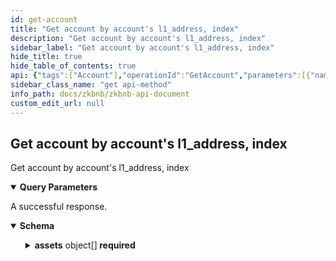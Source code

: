 ```yaml
---
id: get-account
title: "Get account by account's l1_address, index"
description: "Get account by account's l1_address, index"
sidebar_label: "Get account by account's l1_address, index"
hide_title: true
hide_table_of_contents: true
api: {"tags":["Account"],"operationId":"GetAccount","parameters":[{"name":"by","in":"query","description":"The query condition type to get the account data, and it could be l1_address or account index.","required":true,"schema":{"type":"string"}},{"name":"value","in":"query","description":"The query condition value to get the account data, and it is specified by the 'by' parameter above.","required":true,"schema":{"type":"string"}}],"responses":{"200":{"description":"A successful response.","content":{"application/json":{"schema":{"title":"Account","required":["assets","index","l1_address","nonce","pk","status","total_asset_value"],"type":"object","properties":{"code":{"type":"integer","format":"int32"},"message":{"type":"string"},"status":{"type":"integer","format":"int32"},"index":{"type":"integer","format":"int64"},"l1_address":{"type":"string"},"pk":{"type":"string"},"nonce":{"type":"integer","format":"int64"},"assets":{"type":"array","items":{"title":"AccountAsset","required":["balance","id","name","price"],"type":"object","properties":{"id":{"type":"integer","format":"int32"},"name":{"type":"string"},"balance":{"type":"string"},"price":{"type":"string"}}}},"total_asset_value":{"type":"string"}}}}}}},"description":"Get account by account's l1_address, index","method":"get","path":"/api/v1/account","servers":[{"url":"https://testapi.zkbnbchain.org/"}],"info":{"title":"ZKBNB API Document","description":"Public APIs for zkbnb","version":"1.0"},"postman":{"name":"Get account by account's l1_address, index","description":{"type":"text/plain"},"url":{"path":["api","v1","account"],"host":["{{baseUrl}}"],"query":[{"disabled":false,"description":{"content":"(Required) The query condition type to get the account data, and it could be l1_address or account index.","type":"text/plain"},"key":"by","value":""},{"disabled":false,"description":{"content":"(Required) The query condition value to get the account data, and it is specified by the 'by' parameter above.","type":"text/plain"},"key":"value","value":""}],"variable":[]},"header":[{"key":"Accept","value":"application/json"}],"method":"GET"}}
sidebar_class_name: "get api-method"
info_path: docs/zkbnb/zkbnb-api-document
custom_edit_url: null
---
```



## Get account by account's l1_address, index



Get account by account's l1_address, index

<details style={{"marginBottom":"1rem"}} data-collapsed={false} open={true}><summary style={{}}><strong>Query Parameters</strong></summary><div><ul><ParamsItem className={"paramsItem"} param={{"name":"by","in":"query","description":"The query condition type to get the account data, and it could be l1_address or account index.","required":true,"schema":{"type":"string"}}}></ParamsItem><ParamsItem className={"paramsItem"} param={{"name":"value","in":"query","description":"The query condition value to get the account data, and it is specified by the 'by' parameter above.","required":true,"schema":{"type":"string"}}}></ParamsItem></ul></div></details><div><ApiTabs><TabItem label={"200"} value={"200"}><div>

A successful response.

</div><div><MimeTabs schemaType={"response"}><TabItem label={"application/json"} value={"application/json"}><SchemaTabs><TabItem label={"Schema"} value={"Schema"}><details style={{}} data-collapsed={false} open={true}><summary style={{"textAlign":"left"}}><strong>Schema</strong></summary><div style={{"textAlign":"left","marginLeft":"1rem"}}></div><ul style={{"marginLeft":"1rem"}}><SchemaItem collapsible={false} name={"code"} required={false} schemaName={"int32"} qualifierMessage={undefined} schema={{"type":"integer","format":"int32"}}></SchemaItem><SchemaItem collapsible={false} name={"message"} required={false} schemaName={"string"} qualifierMessage={undefined} schema={{"type":"string"}}></SchemaItem><SchemaItem collapsible={false} name={"status"} required={true} schemaName={"int32"} qualifierMessage={undefined} schema={{"type":"integer","format":"int32"}}></SchemaItem><SchemaItem collapsible={false} name={"index"} required={true} schemaName={"int64"} qualifierMessage={undefined} schema={{"type":"integer","format":"int64"}}></SchemaItem><SchemaItem collapsible={false} name={"l1_address"} required={true} schemaName={"string"} qualifierMessage={undefined} schema={{"type":"string"}}></SchemaItem><SchemaItem collapsible={false} name={"pk"} required={true} schemaName={"string"} qualifierMessage={undefined} schema={{"type":"string"}}></SchemaItem><SchemaItem collapsible={false} name={"nonce"} required={true} schemaName={"int64"} qualifierMessage={undefined} schema={{"type":"integer","format":"int64"}}></SchemaItem><SchemaItem collapsible={true} className={"schemaItem"}><details style={{}}><summary style={{}}><strong>assets</strong><span style={{"opacity":"0.6"}}> object[]</span><strong style={{"fontSize":"var(--ifm-code-font-size)","color":"var(--openapi-required)"}}> required</strong></summary><div style={{"marginLeft":"1rem"}}><li><div style={{"fontSize":"var(--ifm-code-font-size)","opacity":"0.6","marginLeft":"-.5rem","paddingBottom":".5rem"}}>Array [</div></li><SchemaItem collapsible={false} name={"id"} required={true} schemaName={"int32"} qualifierMessage={undefined} schema={{"type":"integer","format":"int32"}}></SchemaItem><SchemaItem collapsible={false} name={"name"} required={true} schemaName={"string"} qualifierMessage={undefined} schema={{"type":"string"}}></SchemaItem><SchemaItem collapsible={false} name={"balance"} required={true} schemaName={"string"} qualifierMessage={undefined} schema={{"type":"string"}}></SchemaItem><SchemaItem collapsible={false} name={"price"} required={true} schemaName={"string"} qualifierMessage={undefined} schema={{"type":"string"}}></SchemaItem><li><div style={{"fontSize":"var(--ifm-code-font-size)","opacity":"0.6","marginLeft":"-.5rem"}}>]</div></li></div></details></SchemaItem><SchemaItem collapsible={false} name={"total_asset_value"} required={true} schemaName={"string"} qualifierMessage={undefined} schema={{"type":"string"}}></SchemaItem></ul></details></TabItem><TabItem label={"Example (from schema)"} value={"Example (from schema)"}><ResponseSamples responseExample={"{\n  \"code\": 0,\n  \"message\": \"string\",\n  \"status\": 0,\n  \"index\": 0,\n  \"l1_address\": \"string\",\n  \"pk\": \"string\",\n  \"nonce\": 0,\n  \"assets\": [\n    {\n      \"id\": 0,\n      \"name\": \"string\",\n      \"balance\": \"string\",\n      \"price\": \"string\"\n    }\n  ],\n  \"total_asset_value\": \"string\"\n}"} language={"json"}></ResponseSamples></TabItem></SchemaTabs></TabItem></MimeTabs></div></TabItem></ApiTabs></div>
      